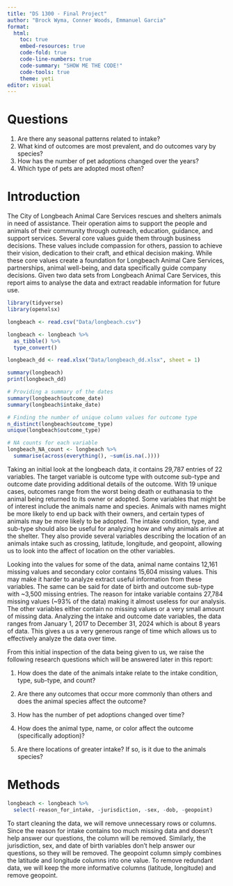 ```yaml
---
title: "DS 1300 - Final Project"
author: "Brock Wyma, Conner Woods, Emmanuel Garcia"
format: 
  html:
    toc: true
    embed-resources: true
    code-fold: true
    code-line-numbers: true
    code-summary: "SHOW ME THE CODE!"
    code-tools: true
    theme: yeti
editor: visual
---
```


# Questions

1) Are there any seasonal patterns related to intake?
2) What kind of outcomes are most prevalent, and do outcomes vary by species?
3) How has the number of pet adoptions changed over the years?
4) Which type of pets are adopted most often?

# Introduction

The City of Longbeach Animal Care Services rescues and shelters animals in need of assistance. Their operation aims to support the people and animals of their community through outreach, education, guidance, and support services. Several core values guide them through business decisions. These values include compassion for others, passion to achieve their vision, dedication to their craft, and ethical decision making. While these core values create a foundation for Longbeach Animal Care Services, partnerships, animal well-being, and data specifically guide company decisions. Given two data sets from Longbeach Animal Care Services, this report aims to analyse the data and extract readable information for future use.

```r
library(tidyverse)
library(openxlsx)

longbeach <- read.csv("Data/longbeach.csv")

longbeach <- longbeach %>%
  as_tibble() %>%
  type_convert()

longbeach_dd <- read.xlsx("Data/longbeach_dd.xlsx", sheet = 1)

summary(longbeach)
print(longbeach_dd)
```

```r
# Providing a summary of the dates
summary(longbeach$outcome_date)
summary(longbeach$intake_date)

# Finding the number of unique column values for outcome type
n_distinct(longbeach$outcome_type)
unique(longbeach$outcome_type)

# NA counts for each variable
longbeach_NA_count <- longbeach %>%
  summarise(across(everything(), ~sum(is.na(.))))
```

Taking an initial look at the longbeach data, it contains 29,787 entries of 22 variables. The target variable is outcome type with outcome sub-type and outcome date providing additional details of the outcome. With 19 unique cases, outcomes range from the worst being death or euthanasia to the animal being returned to its owner or adopted. Some variables that might be of interest include the animals name and species. Animals with names might be more likely to end up back with their owners, and certain types of animals may be more likely to be adopted. The intake condition, type, and sub-type should also be useful for analyzing how and why animals arrive at the shelter. They also provide several variables describing the location of an animals intake such as crossing, latitude, longitude, and geopoint, allowing us to look into the affect of location on the other variables.

Looking into the values for some of the data, animal name contains 12,161 missing values and secondary color contains 15,604 missing values. This may make it harder to analyze extract useful information from these variables. The same can be said for date of birth and outcome sub-type with ~3,500 missing entries. The reason for intake variable contains 27,784 missing values (~93% of the data) making it almost useless for our analysis. The other variables either contain no missing values or a very small amount of missing data. Analyzing the intake and outcome date variables, the data ranges from January 1, 2017 to December 31, 2024 which is about 8 years of data. This gives a us a very generous range of time which allows us to effectively analyze the data over time.

From this initial inspection of the data being given to us, we raise the following research questions which will be answered later in this report:

1. How does the date of the animals intake relate to the intake condition, type, sub-type, and count?

2. Are there any outcomes that occur more commonly than others and does the animal species affect the outcome?

3. How has the number of pet adoptions changed over time?

4. How does the animal type, name, or color affect the outcome (specifically adoption)?

5. Are there locations of greater intake? If so, is it due to the animals species?

# Methods

```r
longbeach <- longbeach %>%
  select(-reason_for_intake, -jurisdiction, -sex, -dob, -geopoint)
```

To start cleaning the data, we will remove unnecessary rows or columns. Since the reason for intake contains too much missing data and doesn't help answer our questions, the column will be removed. Similarly, the jurisdiction, sex, and date of birth variables don't help answer our questions, so they will be removed. The geopoint column simply combines the latitude and longitude columns into one value. To remove redundant data, we will keep the more informative columns (latitude, longitude) and remove geopoint. 







